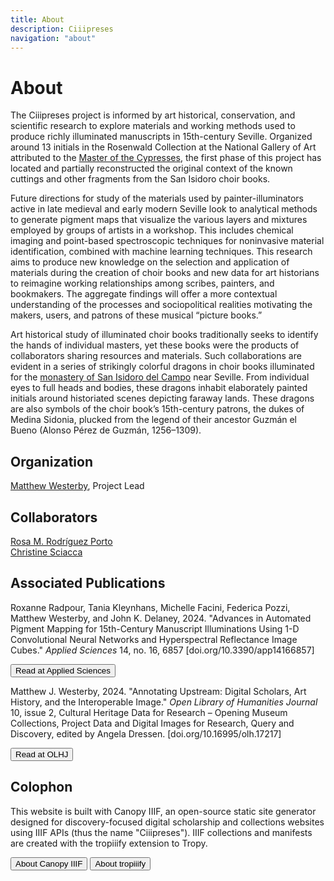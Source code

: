 ```yaml
---
title: About
description: Ciiipreses
navigation: "about"
---
```


# About

The Ciiipreses project is informed by art historical, conservation, and scientific research to explore materials and working methods used to produce richly illuminated manuscripts in 15th-century Seville. Organized around 13 initials in the Rosenwald Collection at the National Gallery of Art attributed to the [Master of the Cypresses](https://www.nga.gov/collection/artist-info.4668.html), the first phase of this project has located and partially reconstructed the original context of the known cuttings and other fragments from the San Isidoro choir books.

Future directions for study of the materials used by painter-illuminators active in late medieval and early modern Seville look to analytical methods to generate pigment maps that visualize the various layers and mixtures employed by groups of artists in a workshop. This includes chemical imaging and point-based spectroscopic techniques for noninvasive material identification, combined with machine learning techniques. This research aims to produce new knowledge on the selection and application of materials during the creation of choir books and new data for art historians to reimagine working relationships among scribes, painters, and bookmakers. The aggregate findings will offer a more contextual understanding of the processes and sociopolitical realities motivating the makers, users, and patrons of these musical “picture books.”

Art historical study of illuminated choir books traditionally seeks to identify the hands of individual masters, yet these books were the products of collaborators sharing resources and materials. Such collaborations are evident in a series of strikingly colorful dragons in choir books illuminated for the [monastery of San Isidoro del Campo](https://www.juntadeandalucia.es/cultura/enclaves/enclave-monumental-san-isidoro-del-campo) near Seville. From individual eyes to full heads and bodies, these dragons inhabit elaborately painted initials around historiated scenes depicting faraway lands. These dragons are also symbols of the choir book’s 15th-century patrons, the dukes of Medina Sidonia, plucked from the legend of their ancestor Guzmán el Bueno (Alonso Pérez de Guzmán, 1256–1309).

<Card iiifContent="https://ciiipreses.github.io/sanisidoro/iiif/4wz3hllcvpmkgrueniekj/manifest.json"/>

## Organization

[Matthew Westerby](https://orcid.org/0000-0003-0903-8200), Project Lead

## Collaborators

[Rosa M. Rodríguez Porto](https://orcid.org/0000-0001-6654-7293)\
[Christine Sciacca](https://thewalters.academia.edu/ChristineSciacca)

## Associated Publications

Roxanne Radpour, Tania Kleynhans, Michelle Facini, Federica Pozzi, Matthew Westerby, and John K. Delaney, 2024.
"Advances in Automated Pigment Mapping for 15th-Century Manuscript Illuminations Using 1-D Convolutional Neural Networks and Hyperspectral Reflectance Image Cubes."
<em>Applied Sciences</em> 14, no. 16, 6857
[doi.org/10.3390/app14166857]

<ButtonWrapper>
  <Button href="https://doi.org/10.3390/app14166857" target="_blank">
    Read at Applied Sciences
  </Button>
</ButtonWrapper>

Matthew J. Westerby, 2024.
"Annotating Upstream: Digital Scholars, Art History, and the Interoperable Image."
<em>Open Library of Humanities Journal</em> 10, issue 2, Cultural Heritage Data for Research – Opening Museum Collections, Project Data and Digital Images for Research, Query and Discovery, edited by Angela Dressen.
[doi.org/10.16995/olh.17217]

<ButtonWrapper>
  <Button href="https://doi.org/10.16995/olh.17217" target="_blank">
    Read at OLHJ
  </Button>
</ButtonWrapper>

## Colophon

This website is built with Canopy IIIF, an open-source static site generator designed for discovery-focused digital scholarship and collections websites using IIIF APIs (thus the name "Ciiipreses"). IIIF collections and manifests are created with the tropiiify extension to Tropy.

<ButtonWrapper>
  <Button href="https://canopy-iiif.github.io/docs/" target="_blank">
    About Canopy IIIF
  </Button>
</ButtonWrapper>

<ButtonWrapper>
  <Button href="https://github.com/arkalab/tropiiify" target="_blank">
    About tropiiify
  </Button>
</ButtonWrapper>
